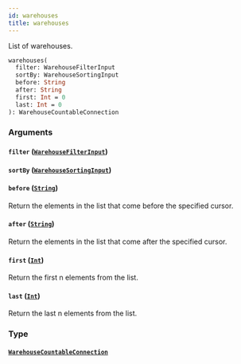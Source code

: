 ```yaml
---
id: warehouses
title: warehouses
---
```


List of warehouses.

```graphql
warehouses(
  filter: WarehouseFilterInput
  sortBy: WarehouseSortingInput
  before: String
  after: String
  first: Int = 0
  last: Int = 0
): WarehouseCountableConnection

```

### Arguments

#### `filter` ([`WarehouseFilterInput`](/api-reference/inputs/warehouse-filter-input.mdx))

#### `sortBy` ([`WarehouseSortingInput`](/api-reference/inputs/warehouse-sorting-input.mdx))

#### `before` ([`String`](/api-reference/scalars/string.mdx))

Return the elements in the list that come before the specified cursor.

#### `after` ([`String`](/api-reference/scalars/string.mdx))

Return the elements in the list that come after the specified cursor.

#### `first` ([`Int`](/api-reference/scalars/int.mdx))

Return the first n elements from the list.

#### `last` ([`Int`](/api-reference/scalars/int.mdx))

Return the last n elements from the list.

### Type

#### [`WarehouseCountableConnection`](/api-reference/objects/warehouse-countable-connection.mdx)
